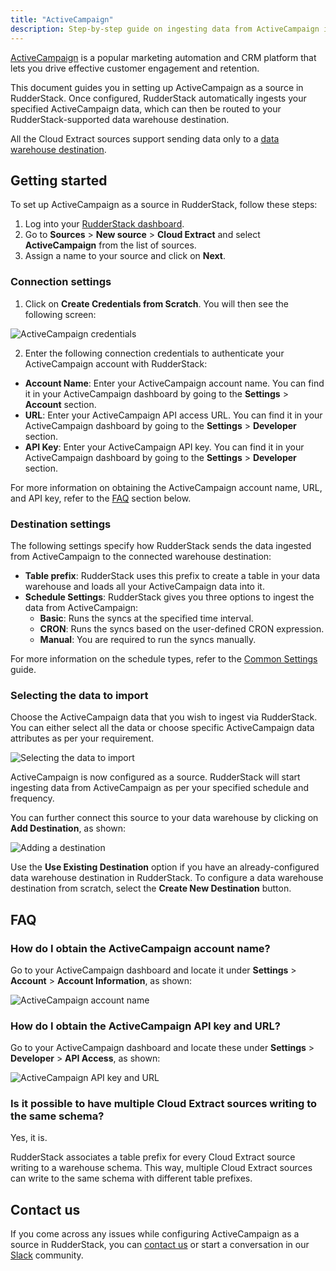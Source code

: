 ```yaml
---
title: "ActiveCampaign"
description: Step-by-step guide on ingesting data from ActiveCampaign into RudderStack.
---
```


[ActiveCampaign](https://www.activecampaign.com/) is a popular marketing automation and CRM platform that lets you drive effective customer engagement and retention.

This document guides you in setting up ActiveCampaign as a source in RudderStack. Once configured, RudderStack automatically ingests your specified ActiveCampaign data, which can then be routed to your RudderStack-supported data warehouse destination.

<div class="warningBlock">

All the Cloud Extract sources support sending data only to a <a href="https://www.rudderstack.com/docs/data-warehouse-integrations/">data warehouse destination</a>.
</div>

## Getting started

To set up ActiveCampaign as a source in RudderStack, follow these steps:

1. Log into your [RudderStack dashboard](https://app.rudderstack.com/).
2. Go to **Sources** > **New source** > **Cloud Extract** and select **ActiveCampaign** from the list of sources.
3. Assign a name to your source and click on **Next**.

### Connection settings

1. Click on **Create Credentials from Scratch**. You will then see the following screen:

<img src="../assets/cloud-extract-sources/activecampaign-connection-settings.png" alt="ActiveCampaign credentials" />

2. Enter the following connection credentials to authenticate your ActiveCampaign account with RudderStack:
  - **Account Name**: Enter your ActiveCampaign account name. You can find it in your ActiveCampaign dashboard by going to the **Settings** > **Account** section.
  - **URL**: Enter your ActiveCampaign API access URL. You can find it in your ActiveCampaign dashboard by going to the **Settings** > **Developer** section.
  - **API Key**: Enter your ActiveCampaign API key. You can find it in your ActiveCampaign dashboard by going to the **Settings** > **Developer** section.

<div class="infoBlock">

For more information on obtaining the ActiveCampaign account name, URL, and API key, refer to the <a href="#faq">FAQ</a> section below.
</div>

### Destination settings

The following settings specify how RudderStack sends the data ingested from ActiveCampaign to the connected warehouse destination:

- **Table prefix**: RudderStack uses this prefix to create a table in your data warehouse and loads all your ActiveCampaign data into it.
- **Schedule Settings**: RudderStack gives you three options to ingest the data from ActiveCampaign:
    - **Basic**: Runs the syncs at the specified time interval. 
    - **CRON**: Runs the syncs based on the user-defined CRON expression.
    - **Manual**: You are required to run the syncs manually.

<div class="infoBlock">

For more information on the schedule types, refer to the <a href="https://www.rudderstack.com/docs/cloud-extract-sources/common-settings/">Common Settings</a> guide.
</div>

### Selecting the data to import

Choose the ActiveCampaign data that you wish to ingest via RudderStack. You can either select all the data or choose specific ActiveCampaign data attributes as per your requirement.

<img src="../assets/cloud-extract-sources/activecampaign-connection-settings-2.png" alt="Selecting the data to import" />

ActiveCampaign is now configured as a source. RudderStack will start ingesting data from ActiveCampaign as per your specified schedule and frequency.

You can further connect this source to your data warehouse by clicking on **Add Destination**, as shown:

<img src="../assets/cloud-extract-sources/add-destination.png" alt="Adding a destination" />

<div class="successBlock">

Use the <strong>Use Existing Destination</strong> option if you have an already-configured data warehouse destination in RudderStack. To configure a data warehouse destination from scratch, select the <strong>Create New Destination</strong> button.
</div>

## FAQ

### How do I obtain the ActiveCampaign account name?

Go to your ActiveCampaign dashboard and locate it under **Settings** > **Account** > **Account Information**, as shown:

<img src="../assets/cloud-extract-sources/activecampaign-connection-settings-4.png" alt="ActiveCampaign account name" />

### How do I obtain the ActiveCampaign API key and URL?

Go to your ActiveCampaign dashboard and locate these under **Settings** > **Developer** > **API Access**, as shown:

<img src="../assets/cloud-extract-sources/activecampaign-connection-settings-3.png" alt="ActiveCampaign API key and URL" />

### Is it possible to have multiple Cloud Extract sources writing to the same schema?

Yes, it is.

RudderStack associates a table prefix for every Cloud Extract source writing to a warehouse schema. This way, multiple Cloud Extract sources can write to the same schema with different table prefixes.

## Contact us

If you come across any issues while configuring ActiveCampaign as a source in RudderStack, you can [contact us](mailto:%20docs@rudderstack.com) or start a conversation in our [Slack](https://rudderstack.com/join-rudderstack-slack-community) community.

